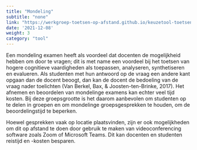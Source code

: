 ```yaml
---
title: "Mondeling"
subtitle: "none"
link: "https://werkgroep-toetsen-op-afstand.github.io/keuzetool-toetsen/methods/oral_exam/"
date: '2021-12-08'
weight: 3
category: "tool"
---
```


Een mondeling examen heeft als voordeel dat docenten de mogelijkheid hebben om door te vragen; dit is met name een voordeel bij het toetsen van hogere cognitieve vaardigheden als toepassen, analyseren, synthetiseren en evalueren. Als studenten met hun antwoord op de vraag een andere kant opgaan dan de docent beoogt, dan kan de docent de bedoeling van de vraag nader toelichten (Van Berkel, Bax, & Joosten-ten-Brinke, 2017). Het afnemen en beoordelen van mondelinge examens kan echter veel tijd kosten. Bij deze groepsgrootte is het daarom aanbevolen om studenten op te delen in groepen en om mondelinge groepsgesprekken te houden, om de beoordelingstijd te beperken. 

Hoewel gesprekken vaak op locatie plaatsvinden, zijn er ook mogelijkheden om dit op afstand te doen door gebruik te maken van videoconferencing software zoals Zoom of Microsoft Teams. Dit kan docenten en studenten reistijd en -kosten besparen. 